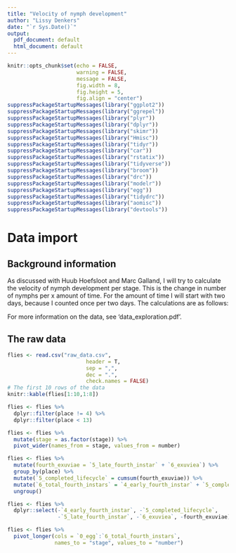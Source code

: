 ```yaml
---
title: "Velocity of nymph development"
author: "Lissy Denkers"
date: "`r Sys.Date()`"
output: 
  pdf_document: default
  html_document: default
---
```



```r
knitr::opts_chunk$set(echo = FALSE, 
                      warning = FALSE, 
                      message = FALSE, 
                      fig.width = 8, 
                      fig.height = 5, 
                      fig.align = "center")
suppressPackageStartupMessages(library("ggplot2"))
suppressPackageStartupMessages(library("ggrepel"))
suppressPackageStartupMessages(library("plyr"))
suppressPackageStartupMessages(library("dplyr"))
suppressPackageStartupMessages(library("skimr"))
suppressPackageStartupMessages(library("Hmisc"))
suppressPackageStartupMessages(library("tidyr"))
suppressPackageStartupMessages(library("car"))
suppressPackageStartupMessages(library("rstatix"))
suppressPackageStartupMessages(library("tidyverse"))
suppressPackageStartupMessages(library("broom"))
suppressPackageStartupMessages(library("drc"))
suppressPackageStartupMessages(library("modelr"))
suppressPackageStartupMessages(library("egg"))
suppressPackageStartupMessages(library("tidydrc"))
suppressPackageStartupMessages(library("aomisc"))
suppressPackageStartupMessages(library("devtools"))
```

# Data import 

## Background information

As discussed with Huub Hoefsloot and Marc Galland, I will try to calculate the velocity of nymph development per stage. This is the change in number of nymphs per x amount of time. For the amount of time I will start with two days, because I counted once per two days. The calculations are as follows:

\begin{align*}
\Delta 1^{st} & = +1^{st} - +2^{nd} \\
\Delta 2^{nd} & = +2^{nd} - +3^{rd} \\
\Delta 3^{rd} & = +3^{rd} - +4^{th} \\
\Delta 4^{th} & = +4^{th} 
\end{align*}

For more information on the data, see 'data_exploration.pdf'.


## The raw data
```r
flies <- read.csv("raw_data.csv", 
                         header = T, 
                         sep = ",", 
                         dec = ".", 
                         check.names = FALSE)
# The first 10 rows of the data
knitr::kable(flies[1:10,1:8])
```


```r
flies <- flies %>%     
  dplyr::filter(place != 4) %>%     
  dplyr::filter(place < 13)
```

```r
flies <- flies %>%
  mutate(stage = as.factor(stage)) %>%
  pivot_wider(names_from = stage, values_from = number) 
```
 
```r
flies <- flies %>%
  mutate(fourth_exuviae = `5_late_fourth_instar` + `6_exuviea`) %>%
  group_by(place) %>%
  mutate(`5_completed_lifecycle` = cumsum(fourth_exuviae)) %>%
  mutate(`6_total_fourth_instars` = `4_early_fourth_instar` + `5_completed_lifecycle`) %>%
  ungroup()
```

```r
flies <- flies %>%
  dplyr::select(-`4_early_fourth_instar`, -`5_completed_lifecycle`,
                -`5_late_fourth_instar`, -`6_exuviea`, -fourth_exuviae)
```

```r
flies <- flies %>%
  pivot_longer(cols = `0_egg`:`6_total_fourth_instars`, 
               names_to = "stage", values_to = "number")
```


